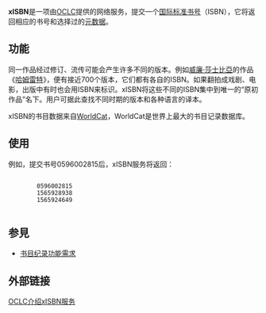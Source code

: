 {{lowercase}}
'''xISBN'''是一项由[[OCLC|OCLC]]提供的网络服务，提交一个[[国际标准书号|国际标准书号]]（ISBN），它将返回相应的书号和选择过的[[元数据|元数据]]。

==功能==

同一作品经过修订、流传可能会产生许多不同的版本。例如[[威廉·莎士比亞|威廉·莎士比亞]]的作品《[[哈姆雷特|哈姆雷特]]》，便有接近700个版本，它们都有各自的ISBN。如果翻拍成戏剧、电影，出版中有时也会用ISBN来标识。xISBN将这些不同的ISBN集中到唯一的“原初作品”名下。用户可据此查找不同时期的版本和各种语言的译本。

xISBN的书目数据来自[[WorldCat|WorldCat]]，WorldCat是世界上最大的书目记录数据库。

==使用==

例如，提交书号0596002815后，xISBN服务将返回：

     <?xml version="1.0" encoding="UTF-8"?> 
     <rsp ns="https://archive.is/20130503141441/http://worldcat.org/xid/isbn/" stat="ok"> 
         <isbn>0596002815</isbn> 
         <isbn>1565928938</isbn> 
         <isbn>1565924649</isbn> 
     </rsp> 

==参見==
*[[书目纪录功能需求|书目纪录功能需求]]

==外部链接==
[http://www.worldcat.org/affiliate/webservices/xisbn/app.jsp OCLC介绍xISBN服务] {{Wayback|url=http://www.worldcat.org/affiliate/webservices/xisbn/app.jsp |date=20220120003755 }}